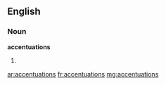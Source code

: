 ==English==

===Noun===
'''accentuations'''

# {{plural of|[[accentuation]]}}

[[ar:accentuations]]
[[fr:accentuations]]
[[mg:accentuations]]